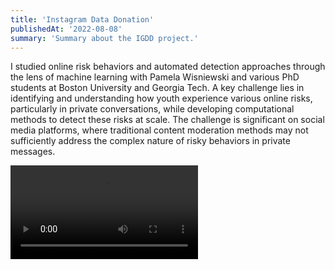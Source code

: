 ```yaml
---
title: 'Instagram Data Donation'
publishedAt: '2022-08-08'
summary: 'Summary about the IGDD project.'
---
```


I studied online risk behaviors and automated detection approaches through the lens of machine learning with Pamela Wisniewski and various PhD students at Boston University and Georgia Tech. A key challenge lies in identifying and understanding how youth experience various online risks, particularly in private conversations, while developing computational methods to detect these risks at scale. The challenge is significant on social media platforms, where traditional content moderation methods may not sufficiently address the complex nature of risky behaviors in private messages.

<Video src="/instagram_data_donation/igdd_presentation.mp4" />

## Current State of Risk Detection Research

Our systematic review of cyberbullying detection algorithms revealed significant gaps in how researchers approach online risk detection. Most existing detection systems rely heavily on performance metrics without adequately considering the human elements of online risks. We found that while 82.1% of studies incorporated some form of aggression or hostility detection, only 44.6% believed the repetitive nature of harassment, and just 37.5% accounted for power imbalances between perpetrators and victims. This disconnect between theoretical understanding of online risks and computational approaches has led to detection systems that may achieve high accuracy scores but fail to capture the nuanced nature of real-world risk behaviors.

The annotation and evaluation methods used in existing research also showed concerning trends. Over 78% of studies relied on external annotators or crowd workers to label training data, with only 12.5% involving domain experts and even fewer incorporating feedback from youth. This approach to ground truth development often failed to capture the subjective nature of online risks and the varying perspectives of different stakeholders involved in risk incidents.

## Human-Centered Detection Challenges

Through our analysis, we identified critical gaps in how detection systems incorporate human perspectives and experiences. Most existing research (80.4%) did not speculate about or evaluate how their detection models would be utilized in real-life scenarios. This lack of consideration for practical application and human impact suggests a significant disconnect between technical development and real-world needs.

<Image 
  src="/instagram_data_donation/lit_review.png"
  alt=""
  width={800}
  height={600}
  caption="The boxes display the number of papers examined and retained during each search iteration, with the number of retained papers and the final total of examined papers highlighted in bold."
/>

We also found that when researchers considered stakeholder perspectives, they often focused narrowly on platform moderators or adult observers rather than the youth who experienced these risks. Only 3.6% of studies explicitly considered how their detection systems might support victims of online harassment, and very few papers discussed potential negative consequences or unintended impacts of automated detection systems on user behavior and platform dynamics.

## Instagram Data Donation System

To address the gaps identified in existing research, we developed the Instagram Data Donation (IGDD) system—a novel approach to collecting and analyzing private social media data while maintaining youth agency and privacy. We recruited participants aged 13-21 with active Instagram accounts who experienced at least two uncomfortable or unsafe interactions. This approach directly addressed the limitation of previous research that relied primarily on public data or adult interpretations of youth experiences.

The system enabled participants to download their Instagram data, including private direct messages, and upload it through a secure web-based platform. Participants flagged conversations that made them uncomfortable or unsafe, providing ground truth labels based on their lived experiences. This self-annotation approach captured nuanced aspects of risk that external annotators might miss, such as context-dependent harassment or subtle forms of manipulation.

## Technical Implementation and Security

The IGDD system was built using a comprehensive technical stack designed to ensure data security and user privacy. For AWS infrastructure, we made use of:

1. RDS for secure database storage
2. EC2 for system components and backend processing
3. S3 for encrypted data storage
4. Lambda for automated data processing
5. SES for automated communication

As for the security of this system, the team ensured that the proper measures were taken:

1. All data transitions were encrypted using SSL.
2. Database encryption at rest and in transit.
3. Secure user authentication and access controls.
4. Regular security audits and vulnerability assessments.

The system processed and analyzed multiple media files, including personal media files (images, videos, and GIFs), Instagram platform media, and external media URLs and links. To ensure data quality and participant authenticity, we implemented extensive verification processes that incorporated comprehensive quality checks of uploaded data, verification of participant eligibility and engagement, and multiple stages of data validation.

<Image 
  src="/instagram_data_donation/igdd_system.png"
  alt=""
  width={800}
  height={600}
  caption="IGDD system architecture showing the flow from user data submission through AWS cloud processing and storage to the conversation flagging interface."
/>

## Methodological Approach and Results

Our methodology carefully balanced research needs with ethical considerations and the well-being of participants. The study design incorporated a comprehensive risk categorization framework that allowed participants to flag conversations across multiple dimensions of concern. These categories included nudity and pornographic content, sexual messages or solicitations, harassment and threats, hate speech, violence or threats of violence, promotion of illegal activities, and content related to self-injury. This framework enabled participants to accurately describe their uncomfortable or unsafe experiences while providing structured data for analysis.

To ensure the validity and reliability of our data collection, we implemented strict verification procedures throughout the study. These procedures included time-based checks to identify unrealistic response patterns, multiple attention verification questions embedded within the surveys, cross-validation of participant responses for consistency, and a thorough quality assessment of the uploaded Instagram data files. This multi-layered verification approach helped maintain data integrity while respecting participant privacy and agency. As a result, we successfully collected data from 100 verified participants representing a diverse range of demographic backgrounds.

<Image 
  src="/instagram_data_donation/igdd_ui.png"
  alt=""
  width={800}
  height={600}
  caption="IGDD interface showing the conversation selection panel (left), risk level and type categorization options (center), and additional contextual information collection (right) for participant risk flagging."
/>

Analysis of the collected data revealed several significant patterns in how youth experience and navigate online risks. Notably, 13.13% of conversations (1,452 out of 11,062) were flagged as unsafe by participants. A behavioral pattern showed that participants were more likely to disengage from conversations they perceived as dangerous, suggesting an active risk management strategy among youth. We also observed distinct differences in risk patterns between public and private content, highlighting the importance of analyzing private messages to understand online risks fully. Moreover, participants often used screenshots as documentation when seeking support from friends, indicating the importance of peer support networks in managing online risks. These findings particularly emphasized the importance of incorporating youth perspectives in research design and risk detection systems, as their lived experiences often revealed nuanced patterns that traditional detection approaches might miss.

## Testing Text Summarization Models

While processing the large volume of conversation data from our Instagram study, a key challenge emerged around efficiently analyzing message content while preserving crucial contextual information about risk behaviors. This challenge led to an independent investigation comparing two leading text summarization algorithms, TextRank and LexRank, for their effectiveness in processing social media conversations.

The study evaluated how well each algorithm could identify key sentences that signal risk while reducing the overall volume of text requiring manual review. We tested these approaches on a subset of 20 conversations from our dataset, with 10 containing unsafe content and 10 containing safe interactions. Our analysis revealed that both algorithms could effectively extract sentences containing keywords indicating whether a conversation was safe or dangerous. Particularly interesting was the finding that the summary outputs often contained contextual indicators of risk that simple keyword filtering approaches might miss.

<Image 
  src="/instagram_data_donation/lexrank_keywords.png"
  alt=""
  width={800}
  height={600}
  caption="LexRank algorithm's detection of safe keywords increases from 1 to 8 keywords as analyzed sentences grow from 1 to 10, with significant jumps at 4 and 8 sentences."
/>

This methodological innovation proved especially valuable when dealing with longer conversation threads, where manual review of every message would be impractical. The summarization techniques enabled more efficient processing of conversation data while maintaining high sensitivity to risk indicators. These findings suggest that incorporating sophisticated text summarization approaches could significantly improve the scalability of risk detection systems while preserving crucial contextual information about how risks manifest in conversations.

## Next Steps and Reflections

Building on all these insights, several critical areas warrant further investigation:

1. Developing real-time risk detection methods that preserve privacy and user agency.
2. Exploring how risk behaviors and detection needs vary across different social platforms and cultural contexts.
3. Designing intervention strategies that support rather than supplant youth coping mechanisms.
4. Conducting longitudinal studies to understand how risk patterns evolve.

This research surfaces essential questions about power dynamics in online safety research. Traditional approaches often position youth as subjects to be protected rather than agents who actively shape their online experiences and our work demonstrates how incorporating youth perspectives improves the technical effectiveness of detection systems and challenges assumptions about how online risks manifest and are managed. The use of screenshots as evidence when seeking peer support, for instance, reveals how youth leverage platform affordances in ways that adult-centric research approaches overlook.

These projects on adolescent online safety highlight the interplay between technological affordances and social dynamics in youth online experiences. While computational methods offer promising approaches for detecting and preventing online risks, our research highlights how these technical solutions must be grounded in understanding young people's lived experiences. The tension between protection and agency emerged as a central theme, where youth actively navigate risks online, often developing sophisticated coping strategies that overly protective automated systems might disrupt.